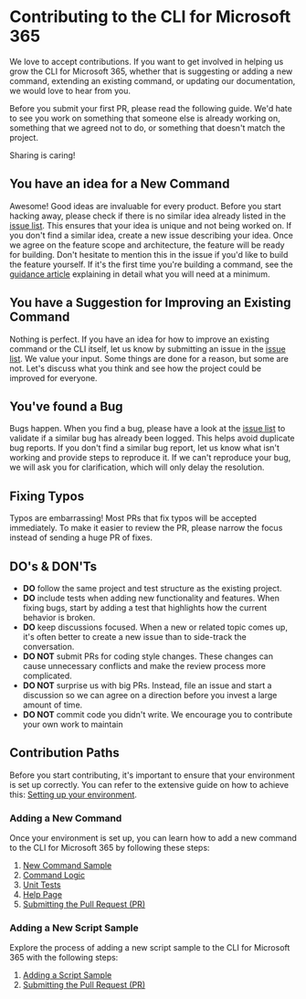 # Contributing to the CLI for Microsoft 365

We love to accept contributions. If you want to get involved in helping us grow the CLI for Microsoft 365, whether that is suggesting or adding a new command, extending an existing command, or updating our documentation, we would love to hear from you.

Before you submit your first PR, please read the following guide. We'd hate to see you work on something that someone else is already working on, something that we agreed not to do, or something that doesn't match the project.

Sharing is caring!

## You have an idea for a New Command

Awesome! Good ideas are invaluable for every product. Before you start hacking away, please check if there is no similar idea already listed in the [issue list](https://github.com/pnp/cli-microsoft365/issues). This ensures that your idea is unique and not being worked on. If you don't find a similar idea, create a new issue describing your idea. Once we agree on the feature scope and architecture, the feature will be ready for building. Don't hesitate to mention this in the issue if you'd like to build the feature yourself. If it's the first time you're building a command, see the [guidance article](https://github.com/pnp/cli-microsoft365/wiki/Adding-a-command) explaining in detail what you will need at a minimum.

## You have a Suggestion for Improving an Existing Command

Nothing is perfect. If you have an idea for how to improve an existing command or the CLI itself, let us know by submitting an issue in the [issue list](https://github.com/pnp/cli-microsoft365/issues). We value your input. Some things are done for a reason, but some are not. Let's discuss what you think and see how the project could be improved for everyone.

## You've found a Bug

Bugs happen. When you find a bug, please have a look at the [issue list](https://github.com/pnp/cli-microsoft365/issues) to validate if a similar bug has already been logged. This helps avoid duplicate bug reports. If you don't find a similar bug report, let us know what isn't working and provide steps to reproduce it. If we can't reproduce your bug, we will ask you for clarification, which will only delay the resolution.

## Fixing Typos

Typos are embarrassing! Most PRs that fix typos will be accepted immediately. To make it easier to review the PR, please narrow the focus instead of sending a huge PR of fixes.

## DO's & DON'Ts

- **DO** follow the same project and test structure as the existing project.
- **DO** include tests when adding new functionality and features. When fixing bugs, start by adding a test that highlights how the current behavior is broken.
- **DO** keep discussions focused. When a new or related topic comes up, it's often better to create a new issue than to side-track the conversation.
- **DO NOT** submit PRs for coding style changes. These changes can cause unnecessary conflicts and make the review process more complicated.
- **DO NOT** surprise us with big PRs. Instead, file an issue and start a discussion so we can agree on a direction before you invest a large amount of time.
- **DO NOT** commit code you didn't write. We encourage you to contribute your own work to maintain

## Contribution Paths

Before you start contributing, it's important to ensure that your environment is set up correctly. You can refer to the extensive guide on how to achieve this: [Setting up your environment](./environment-setup.mdx).

### Adding a New Command

Once your environment is set up, you can learn how to add a new command to the CLI for Microsoft 365 by following these steps:

1. [New Command Sample](./new-command/step-by-step-guide.mdx)
2. [Command Logic](./new-command/build-command-logic.mdx)
3. [Unit Tests](./new-command/unit-tests.mdx)
4. [Help Page](./new-command/writing-the-docs.mdx)
5. [Submitting the Pull Request (PR)](./creating-the-pr.mdx)

### Adding a New Script Sample

Explore the process of adding a new script sample to the CLI for Microsoft 365 with the following steps:

1. [Adding a Script Sample](./script-sample/new-script-sample.mdx)
2. [Submitting the Pull Request (PR)](./creating-the-pr.mdx)
